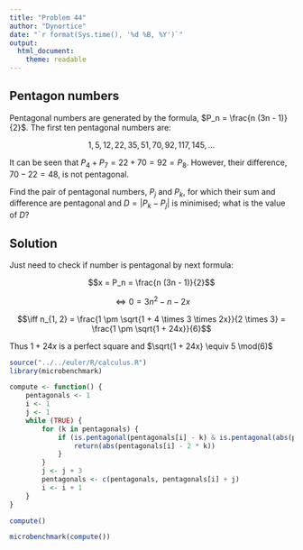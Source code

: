 ```yaml
---
title: "Problem 44"
author: "Dynortice"
date: "`r format(Sys.time(), '%d %B, %Y')`"
output:
  html_document:
    theme: readable
---
```

## Pentagon numbers

Pentagonal numbers are generated by the formula, $P_n = \frac{n (3n - 1)}{2}$. The first ten pentagonal numbers are:

$$1, 5, 12, 22, 35, 51, 70, 92, 117, 145, ...$$

It can be seen that $P_4 + P_7 = 22 + 70 = 92 = P_8$. However, their difference, $70 − 22 = 48$, is not pentagonal.

Find the pair of pentagonal numbers, $P_j$ and $P_k$, for which their sum and difference are pentagonal and $D = |P_k − P_j|$ is minimised; what is the value of $D$?

## Solution
Just need to check if number is pentagonal by next formula:

$$x = P_n = \frac{n (3n - 1)}{2}$$

$$\iff 0 = 3n^2 - n - 2x$$

$$\iff n_{1, 2} = \frac{1 \pm \sqrt{1 + 4 \times 3 \times 2x}}{2 \times 3} = \frac{1 \pm \sqrt{1 + 24x}}{6}$$

Thus $1 + 24x$ is a perfect square and $\sqrt{1 + 24x} \equiv 5 \mod(6)$
```r
source("../../euler/R/calculus.R")
library(microbenchmark)
```
```r
compute <- function() {
    pentagonals <- 1
    i <- 1
    j <- 1
    while (TRUE) {
        for (k in pentagonals) {
            if (is.pentagonal(pentagonals[i] - k) & is.pentagonal(abs(pentagonals[i] - 2 * k))) {
                return(abs(pentagonals[i] - 2 * k))
            }
        }
        j <- j + 3
        pentagonals <- c(pentagonals, pentagonals[i] + j)
        i <- i + 1
    }
}
```
```r
compute()
```
```r
microbenchmark(compute())
```
